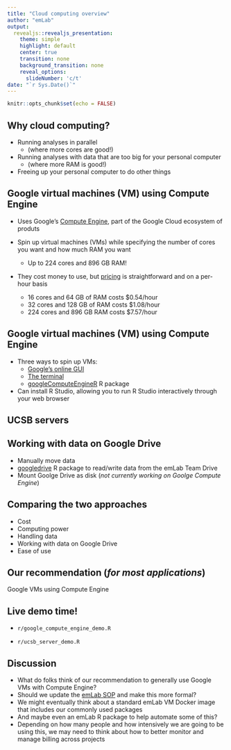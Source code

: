 ```yaml
---
title: "Cloud computing overview"
author: "emLab"
output:
  revealjs::revealjs_presentation:
    theme: simple
    highlight: default
    center: true
    transition: none
    background_transition: none
    reveal_options:
      slideNumber: 'c/t'
date: "`r Sys.Date()`"
---
```


```r
knitr::opts_chunk$set(echo = FALSE)
```

## Why cloud computing?

- Running analyses in parallel 
  + (where more cores are good!)   

- Running analyses with data that are too big for your personal computer 
  + (where more RAM is good!)  
  
- Freeing up your personal computer to do other things  

## Google virtual machines (VM) using Compute Engine  

- Uses Google's [Compute Engine](https://cloud.google.com/compute), part of the Google Cloud ecosystem of produts  

- Spin up virtual machines (VMs) while specifying the number of cores you want and how much RAM you want  

  + Up to 224 cores and 896 GB RAM!

- They cost money to use, but [pricing](https://cloud.google.com/compute/vm-instance-pricing) is straightforward and on a per-hour basis  

  + 16 cores and 64 GB of RAM costs \$0.54/hour
  + 32 cores and 128 GB of RAM costs \$1.08/hour
  + 224 cores and 896 GB RAM costs \$7.57/hour

## Google virtual machines (VM) using Compute Engine  

- Three ways to spin up VMs: 
  + [Google's online GUI](https://console.cloud.google.com/compute)  
  + [The terminal](https://grantmcdermott.com/ds4e/gce-i.html)  
  + [googleComputeEngineR](https://cloudyr.github.io/googleComputeEngineR/) R package
  
- Can install R Studio, allowing you to run R Studio interactively through your web browser

## UCSB servers

## Working with data on Google Drive

- Manually move data 
- [googledrive](https://googledrive.tidyverse.org/index.html) R package to read/write data from the emLab Team Drive
- Mount Goolge Drive as disk (*not currently working on Goolge Compute Engine*)

## Comparing the two approaches

- Cost
- Computing power
- Handling data
- Working with data on Google Drive
- Ease of use

## Our recommendation (*for most applications*)

Google VMs using Compute Engine

## Live demo time!

- `r/google_compute_engine_demo.R`

- `r/ucsb_server_demo.R`

## Discussion

- What do folks think of our recommendation to generally use Google VMs with Compute Engine?
- Should we update the [emLab SOP](https://emlab-ucsb.github.io/SOP/5-high-performance-computing.html) and make this more formal?
- We might eventually think about a standard emLab VM Docker image that includes our commonly used packages
- And maybe even an emLab R package to help automate some of this?
- Depending on how many people and how intensively we are going to be using this, we may need to think about how to better monitor and manage billing across projects